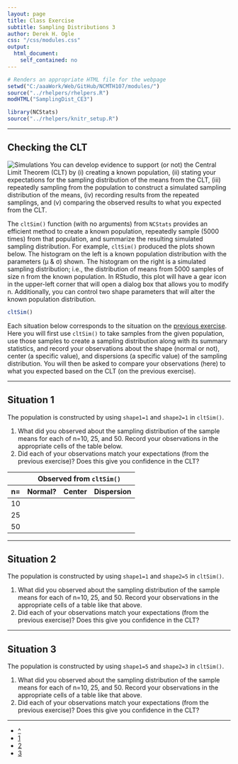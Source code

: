 ```yaml
---
layout: page
title: Class Exercise
subtitle: Sampling Distributions 3
author: Derek H. Ogle
css: "/css/modules.css"
output:
  html_document:
    self_contained: no
---
```


```r
# Renders an appropriate HTML file for the webpage
setwd("C:/aaaWork/Web/GitHub/NCMTH107/modules/")
source("../rhelpers/rhelpers.R")
modHTML("SamplingDist_CE3")
```

```r
library(NCStats)
source("../rhelpers/knitr_setup.R")
```

----

## Checking the CLT
<img src="http://derekogle.com/NCMTH107/modules/zimgs/computer-1.jpg" alt="Simulations" class="img-right">
You can develop evidence to support (or not) the Central Limit Theorem (CLT) by (i) creating a known population, (ii) stating your expectations for the sampling distribution of the means from the CLT, (iii) repeatedly sampling from the population to construct a simulated sampling distribution of the means, (iv) recording results from the repeated samplings, and (v) comparing the observed results to what you expected from the CLT.

The `cltSim()` function (with no arguments) from `NCStats` provides an efficient method to create a known population, repeatedly sample (5000 times) from that population, and summarize the resulting simulated sampling distribution. For example, `cltSim()` produced the plots shown below. The histogram on the left is a known population distribution with the parameters (&mu; &amp; &sigma;) shown. The histogram on the right is a simulated sampling distribution; i.e., the distribution of means from 5000 samples of size n from the known population. In RStudio, this plot will have a gear icon in the upper-left corner that will open a dialog box that allows you to modify n. Additionally, you can control two shape parameters that will alter the known population distribution.

```r
cltSim()
```

Each situation below corresponds to the situation on the [previous exercise](SamplingDist_CE2.html). Here you will first use `cltSim()` to take samples from the given population, use those samples to create a sampling distribution along with its summary statistics, and record your observations about the shape (normal or not), center (a specific value), and dispersions (a specific value) of the sampling distribution. You will then be asked to compare your observations (here) to what you expected based on the CLT (on the previous exercise).

----

## Situation 1
The population is constructed by using `shape1=1` and `shape2=1` in `cltSim()`.

1. What did you observed about the sampling distribution of the sample means for each of n=10, 25, and 50. Record your observations in the appropriate cells of the table below.
1. Did each of your observations match your expectations (from the previous exercise)? Does this give you confidence in the CLT?

<table class="table table-bordered table-condensed" style="width:65%">
<thead>
<tr><th></th><th colspan=3 class="text-center">Observed from <code>cltSim()</code></th></tr>
<tr><th>n=</th><th class="text-center">Normal?</th><th class="text-center">Center</th><th class="text-center">Dispersion</th></tr>
</thead>
<tbody>
<tr><td>10</td><td>&nbsp;</td><td>&nbsp;</td><td>&nbsp;</td></tr>
<tr><td>25</td><td>&nbsp;</td><td>&nbsp;</td><td>&nbsp;</td></tr>
<tr><td>50</td><td>&nbsp;</td><td>&nbsp;</td><td>&nbsp;</td></tr>
</tbody>
</table>

----

## Situation 2
The population is constructed by using `shape1=1` and `shape2=5` in `cltSim()`.

1. What did you observed about the sampling distribution of the sample means for each of n=10, 25, and 50. Record your observations in the appropriate cells of a table like that above.
1. Did each of your observations match your expectations (from the previous exercise)? Does this give you confidence in the CLT?

----

## Situation 3
The population is constructed by using `shape1=5` and `shape2=3` in `cltSim()`.

1. What did you observed about the sampling distribution of the sample means for each of n=10, 25, and 50. Record your observations in the appropriate cells of a table like that above.
1. Did each of your observations match your expectations (from the previous exercise)? Does this give you confidence in the CLT?

----

<div class="text-center">
<ul class="pagination pagination-lg">
  <li><a href="SamplingDist.html">^</a></li>
  <li><a href="SamplingDist_CE1.html">1</a></li>
  <li><a href="SamplingDist_CE2.html">2</a></li>
  <li class="active"><a href="#">3</a></li>
</ul>
